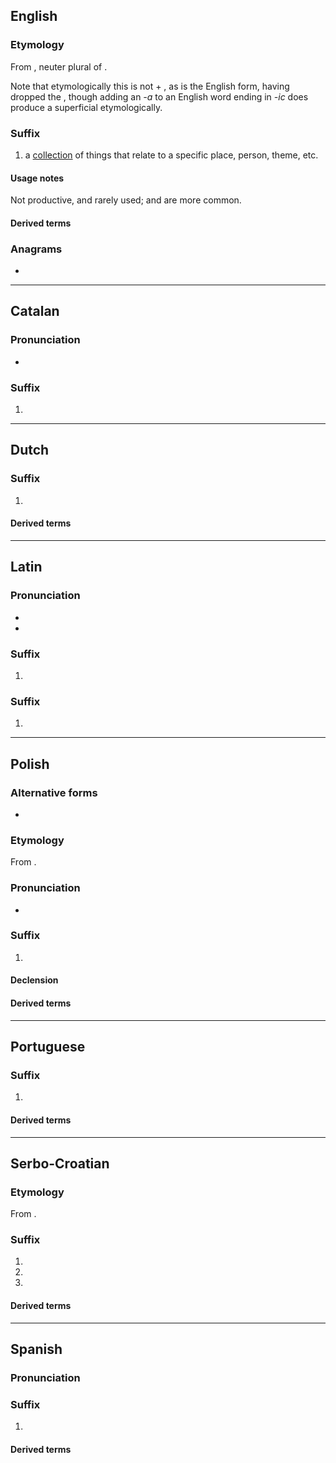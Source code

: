 {{also|ica|ICA|iĉa|icã|iça}}
==English==

===Etymology===
From {{bor|en|la|-ica}}, neuter plural of {{m|la|-icus}}.

Note that etymologically this is not {{m|en|-ic}} + {{m|la|-a||(plural ending)}}, as {{m|en|-ic}} is the English form, having dropped the {{m|la|-um}}, though adding an ''-a'' to an English word ending in ''-ic'' does produce a superficial etymologically.

===Suffix===
{{en-suffix}}

# a [[collection]] of things that relate to a specific place, person, theme, etc.
#: {{syn|en|-ana|-iana|-ia}}

====Usage notes====
Not productive, and rarely used; {{m|en|-ana}} and {{m|en|-ia}} are more common.

====Derived terms====
{{suffixsee|en}}
{{col2|en
|erotica
|Hebraica
}}

===Anagrams===
* {{anagrams|en|a=aci|ACI|C. I. A.|C.I.A.|CAI|CIA|Cai|Cai.|Cài}}

----

==Catalan==

===Pronunciation===
* {{ca-IPA}}

===Suffix===
{{head|ca|suffix}}

# {{feminine singular of|ca|-ic}}

----

==Dutch==

===Suffix===
{{head|nl|suffix}}

# {{female equivalent of|nl|-icus}}

====Derived terms====
{{suffixsee|nl}}

----

==Latin==

===Pronunciation===
* {{la-IPA|ann=1}}
* {{la-IPA|-icā|ann=1}}

===Suffix===
{{la-suffix-form|-ica}}

# {{inflection of|la|-icus||nom//voc|f|s|;|nom//acc//voc|n|p}}

===Suffix===
{{la-suffix-form|-icā}}

# {{inflection of|la|-icus||abl|f|s}}

----

==Polish==

===Alternative forms===
* {{alter|pl|-yca}}

===Etymology===
From {{inh|pl|sla-pro|*-ica}}.

===Pronunciation===
* {{pl-IPA}}

===Suffix===
{{head|pl|suffix|g=f}}

# {{non-gloss definition|Forms feminine nouns, especially pejoratives and augmentatives}}
#: {{suffixusex|pl|lewo|lewica}}

====Declension====
{{pl-decl-noun-f}}

====Derived terms====
{{suffixsee|pl}}

----

==Portuguese==

===Suffix===
{{head|pt|suffix form}}

# {{feminine singular of|pt|-ico}}

====Derived terms====
{{suffixsee|pt}}

----

==Serbo-Croatian==

===Etymology===
From {{inh|sh|sla-pro|*-ica}}.

===Suffix===
{{sh-suffix}}

# {{non-gloss definition|Suffix appended to words to create a feminine noun, commonly used for forming [[diminutives]].}}
# {{non-gloss definition|Suffix appended to words to create a masculine or feminine noun, usually a [[pejorative]].}}
# {{female equivalent of|sh|-ik|POS=suffix}}

====Derived terms====
{{suffixsee|sh}}
{{col2|sh
|-arica
|-čica
}}

----

==Spanish==

===Pronunciation===
{{es-IPA}}

===Suffix===
{{head|es|suffix form}}

# {{feminine singular of|es|-ico}}

====Derived terms====
{{suffixsee|es}}